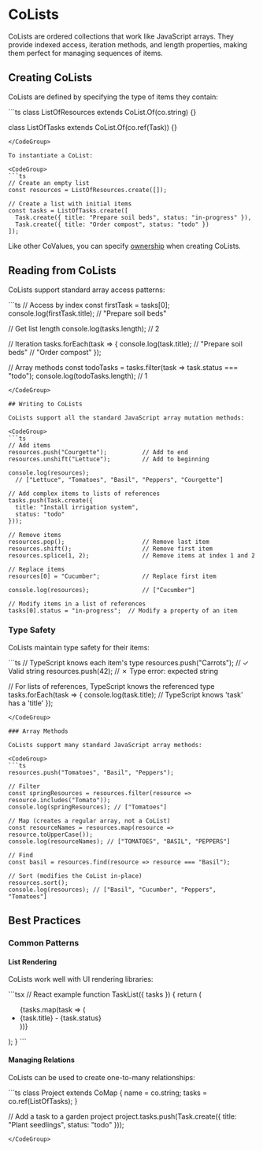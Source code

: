 

# CoLists

CoLists are ordered collections that work like JavaScript arrays. They provide indexed access, iteration methods, and length properties, making them perfect for managing sequences of items.

## Creating CoLists

CoLists are defined by specifying the type of items they contain:

<CodeGroup>
```ts
class ListOfResources extends CoList.Of(co.string) {}

class ListOfTasks extends CoList.Of(co.ref(Task)) {}
```
</CodeGroup>

To instantiate a CoList:

<CodeGroup>
```ts
// Create an empty list
const resources = ListOfResources.create([]);

// Create a list with initial items
const tasks = ListOfTasks.create([
  Task.create({ title: "Prepare soil beds", status: "in-progress" }),
  Task.create({ title: "Order compost", status: "todo" })
]);
```
</CodeGroup>

Like other CoValues, you can specify [ownership](/docs/using-covalues/ownership) when creating CoLists.

## Reading from CoLists

CoLists support standard array access patterns:

<CodeGroup>
```ts
// Access by index
const firstTask = tasks[0];
console.log(firstTask.title);  // "Prepare soil beds"

// Get list length
console.log(tasks.length);     // 2

// Iteration
tasks.forEach(task => {
  console.log(task.title);
  // "Prepare soil beds"
  // "Order compost"
});

// Array methods
const todoTasks = tasks.filter(task => task.status === "todo");
console.log(todoTasks.length); // 1
```
</CodeGroup>

## Writing to CoLists

CoLists support all the standard JavaScript array mutation methods:

<CodeGroup>
```ts
// Add items
resources.push("Courgette");          // Add to end
resources.unshift("Lettuce");         // Add to beginning

console.log(resources);
  // ["Lettuce", "Tomatoes", "Basil", "Peppers", "Courgette"]

// Add complex items to lists of references
tasks.push(Task.create({
  title: "Install irrigation system", 
  status: "todo"
}));

// Remove items
resources.pop();                      // Remove last item
resources.shift();                    // Remove first item
resources.splice(1, 2);               // Remove items at index 1 and 2

// Replace items
resources[0] = "Cucumber";            // Replace first item

console.log(resources);               // ["Cucumber"]

// Modify items in a list of references
tasks[0].status = "in-progress";  // Modify a property of an item
```
</CodeGroup>


### Type Safety

CoLists maintain type safety for their items:

<CodeGroup>
```ts
// TypeScript knows each item's type
resources.push("Carrots");        // ✓ Valid string
resources.push(42);               // ✗ Type error: expected string

// For lists of references, TypeScript knows the referenced type
tasks.forEach(task => {
  console.log(task.title);     // TypeScript knows 'task' has a 'title'
});
```
</CodeGroup>

### Array Methods

CoLists support many standard JavaScript array methods:

<CodeGroup>
```ts
resources.push("Tomatoes", "Basil", "Peppers");

// Filter
const springResources = resources.filter(resource => resource.includes("Tomato"));
console.log(springResources); // ["Tomatoes"]

// Map (creates a regular array, not a CoList)
const resourceNames = resources.map(resource => resource.toUpperCase());
console.log(resourceNames); // ["TOMATOES", "BASIL", "PEPPERS"]

// Find
const basil = resources.find(resource => resource === "Basil");

// Sort (modifies the CoList in-place)
resources.sort();
console.log(resources); // ["Basil", "Cucumber", "Peppers", "Tomatoes"]
```
</CodeGroup>

## Best Practices

### Common Patterns

#### List Rendering

CoLists work well with UI rendering libraries:

<CodeGroup>
```tsx
// React example
function TaskList({ tasks }) {
  return (
    <ul>
      {tasks.map(task => (
        <li key={task.id}>
          {task.title} - {task.status}
        </li>
      ))}
    </ul>
  );
}
```
</CodeGroup>

#### Managing Relations

CoLists can be used to create one-to-many relationships:

<CodeGroup>
```ts
class Project extends CoMap {
  name = co.string;
  tasks = co.ref(ListOfTasks);
}

// Add a task to a garden project
project.tasks.push(Task.create({ 
  title: "Plant seedlings",
  status: "todo"
}));
```
</CodeGroup>

